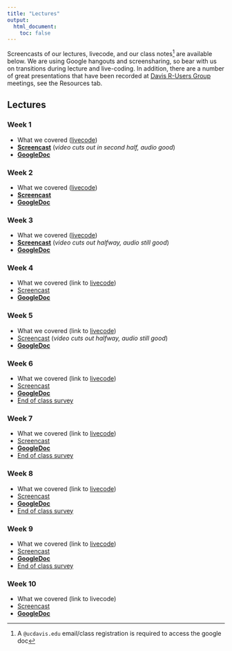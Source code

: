 ```yaml
---
title: "Lectures"
output:
  html_document:
    toc: false
---
```


Screencasts of our lectures, livecode, and our class notes^[A `@ucdavis.edu` email/class registration is required to access the google doc] are available below. We are using Google hangouts and screensharing, so bear with us on transitions during lecture and live-coding. In addition, there are a number of great presentations that have been recorded at [Davis R-Users Group](http://d-rug.github.io/) meetings, see the Resources tab.

## Lectures {.tabset .tabset-fade}

### Week 1

* What we covered ([livecode](https://raw.githubusercontent.com/gge-ucd/R-DAVIS-live-code/master/scripts/2018-R-DAVIS-w01.R))
* [**Screencast**](https://www.youtube.com/watch?v=j0x6OZi_OGE) (*video cuts out in second half, audio good*)
* [**GoogleDoc**](https://tinyurl.com/r-davis-week-1)

### Week 2

* What we covered ([livecode](https://dl.dropboxusercontent.com/s/nd15b2o4rojq83f/2018-R-DAVIS-w02.R?dl=0))
* [**Screencast**](https://www.youtube.com/watch?v=O2X3d7sA1vU)
* [**GoogleDoc**](https://tinyurl.com/r-davis-week-2)

### Week 3

* What we covered ([livecode](https://dl.dropboxusercontent.com/s/gnzcuy5p2bl3nlv/2018-R-DAVIS-w03.R?dl=0))
* [**Screencast**](https://www.youtube.com/watch?v=ypVTFzAxrRw) (*video cuts out halfway, audio still good*)
* [**GoogleDoc**](https://tinyurl.com/r-davis-week-3)

### Week 4

* What we covered (link to [livecode](https://dl.dropboxusercontent.com/s/ht32bw2siddnwyz/2018-R-DAVIS-w04.R?dl=0))
* [Screencast](https://www.youtube.com/watch?v=Sn1_K95uXx4)
* [**GoogleDoc**](https://tinyurl.com/r-davis-week-4)

### Week 5

* What we covered (link to [livecode](https://dl.dropboxusercontent.com/s/5gf17w7xo58a4vw/2018-R-DAVIS-w05.R?dl=0))
* [Screencast](https://www.youtube.com/watch?v=zjQxdu0CUsE) (*video cuts out halfway, audio still good*)
* [**GoogleDoc**](https://tinyurl.com/r-davis-week-5)

### Week 6

* What we covered (link to [livecode](https://dl.dropboxusercontent.com/s/60y47vubn84jvi8/2018-R-DAVIS-w06.R?dl=0))
* [Screencast](https://www.youtube.com/watch?v=7PCQ5vfCsZU)
* [**GoogleDoc**](https://docs.google.com/document/d/1TLHA_MYEs38ZIfS0am4HHyNdwQK9WLfKMGTmOt5ZdDA/edit?usp=sharing)
* [End of class survey](https://goo.gl/forms/9xgl3Ae1PxL5wiJe2)

### Week 7

* What we covered (link to [livecode](https://dl.dropboxusercontent.com/s/fu43gc7th8iouiz/2018-R-DAVIS-w07.R?dl=0))
* [Screencast](https://www.youtube.com/watch?v=TeU4UyDzsCc)
* [**GoogleDoc**](https://docs.google.com/document/d/1LmR-DqYNfGfn7DoecjfpjX8Ex0i8pdwaMqhFGLfmh0E/edit)
* [End of class survey](https://goo.gl/forms/9xgl3Ae1PxL5wiJe2)

### Week 8

* What we covered (link to [livecode](https://dl.dropboxusercontent.com/s/zzyj2hsc7lhmpd9/2018-R-DAVIS-w08.R?dl=0))
* [Screencast](https://www.youtube.com/watch?v=ERlzn8Cw9Ls)
* [**GoogleDoc**](https://docs.google.com/document/d/10iZ7B4ikQzOF59ABXhm67-zSiUV-T0qxBWwbXoT6DHE/edit)
* [End of class survey](https://goo.gl/forms/9xgl3Ae1PxL5wiJe2)

### Week 9

* What we covered (link to [livecode](https://dl.dropboxusercontent.com/s/o25qnita4l5g0qb/2018-R-DAVIS-w09.R?dl=0))
* [Screencast](https://www.youtube.com/watch?v=orgb6CIzjVo)
* [**GoogleDoc**](https://docs.google.com/document/d/1IdM25wj8WfVZv1D1XGMDjiJx4YCFoN3zb6tGyAbNJjM/edit)
* [End of class survey](https://goo.gl/forms/9xgl3Ae1PxL5wiJe2)

### Week 10

* What we covered (link to livecode)
* [Screencast]()
* [**GoogleDoc**](https://docs.google.com/document/d/12grTEZu4AwiP_JURlaAQ4VgCV_7dgrLLlxxRv1Lv-Ik/edit)



